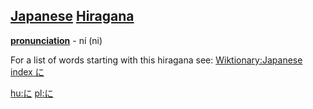 == [[Japanese]] [[Hiragana]] ==
'''[[pronunciation]]''' - ní (ni)

For a list of words starting with this hiragana see: [[Wiktionary:Japanese index に]]

[[hu:に]]
[[pl:に]]